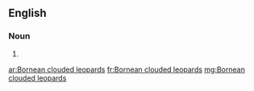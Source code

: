==English==

===Noun===
{{head|en|plural|head=[[Bornean]] [[clouded]] [[leopard]]}}

# {{plural of|Bornean clouded leopard|lang=en}}

[[ar:Bornean clouded leopards]]
[[fr:Bornean clouded leopards]]
[[mg:Bornean clouded leopards]]